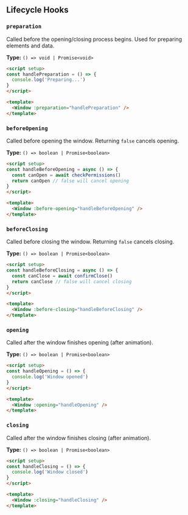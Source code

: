 ## Lifecycle Hooks

### `preparation`

Called before the opening/closing process begins. Used for preparing elements and data.

**Type:** `() => void | Promise<void>`

```html
<script setup>
const handlePreparation = () => {
  console.log('Preparing...')
}
</script>

<template>
  <Window :preparation="handlePreparation" />
</template>
```

### `beforeOpening`

Called before opening the window. Returning `false` cancels opening.

**Type:** `() => boolean | Promise<boolean>`

```html
<script setup>
const handleBeforeOpening = async () => {
  const canOpen = await checkPermissions()
  return canOpen // false will cancel opening
}
</script>

<template>
  <Window :before-opening="handleBeforeOpening" />
</template>
```

### `beforeClosing`

Called before closing the window. Returning `false` cancels closing.

**Type:** `() => boolean | Promise<boolean>`

```html
<script setup>
const handleBeforeClosing = async () => {
  const canClose = await confirmClose()
  return canClose // false will cancel closing
}
</script>

<template>
  <Window :before-closing="handleBeforeClosing" />
</template>
```

### `opening`

Called after the window finishes opening (after animation).

**Type:** `() => boolean | Promise<boolean>`

```html
<script setup>
const handleOpening = () => {
  console.log('Window opened')
}
</script>

<template>
  <Window :opening="handleOpening" />
</template>
```

### `closing`

Called after the window finishes closing (after animation).

**Type:** `() => boolean | Promise<boolean>`

```html
<script setup>
const handleClosing = () => {
  console.log('Window closed')
}
</script>

<template>
  <Window :closing="handleClosing" />
</template>
```
